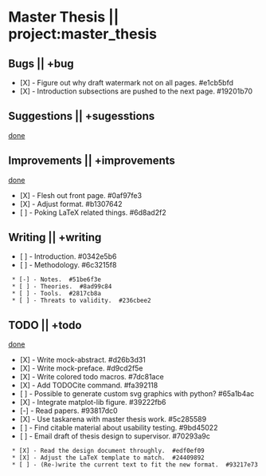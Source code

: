 = Master Thesis || project:master_thesis =

== Bugs || +bug ==
* [X] - Figure out why draft watermark not on all pages.  #e1cb5bfd
* [X] - Introduction subsections are pushed to the next page.  #19201b70
== Suggestions || +sugesstions ==
[[suggestions-done|done]]

== Improvements || +improvements ==
[[improvements-done|done]]
* [X] - Flesh out front page.  #0af97fe3
* [X] - Adjust format.  #b1307642
* [ ] - Poking LaTeX related things.  #6d8ad2f2

== Writing || +writing ==
* [ ] - Introduction.  #0342e5b6
* [ ] - Methodology.  #6c3215f8
  * [-] - Notes.  #51be6f3e
  * [ ] - Theories.  #8ad99c84
  * [ ] - Tools.  #2817cb8a
  * [ ] - Threats to validity.  #236cbee2

== TODO || +todo ==
[[todo-done|done]]
* [X] - Write mock-abstract.  #d26b3d31
* [X] - Write mock-preface.  #d9cd2f5e
* [X] - Write colored todo macros.  #7dc81ace
* [X] - Add TODOCite command.  #fa392118
* [ ] - Possible to generate custom svg graphics with python?  #65a1b4ac
* [X] - Integrate matplot-lib figure.  #39222fb6
* [-] - Read papers.  #93817dc0
* [X] - Use taskarena with master thesis work.  #5c285589
* [ ] - Find citable material about usability testing.  #9bd45022
* [ ] - Email draft of thesis design to supervisor.  #70293a9c
  * [X] - Read the design document throughly.  #edf0ef09
  * [X] - Adjust the LaTeX template to match.  #24409892
  * [ ] - (Re-)write the current text to fit the new format.  #93217e73
